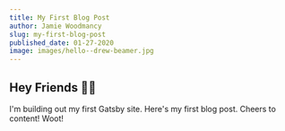 ```yaml
---
title: My First Blog Post
author: Jamie Woodmancy
slug: my-first-blog-post
published_date: 01-27-2020
image: images/hello--drew-beamer.jpg
---
```


## Hey Friends 👋🏼

I'm building out my first Gatsby site. Here's my first blog post. Cheers to content! Woot!